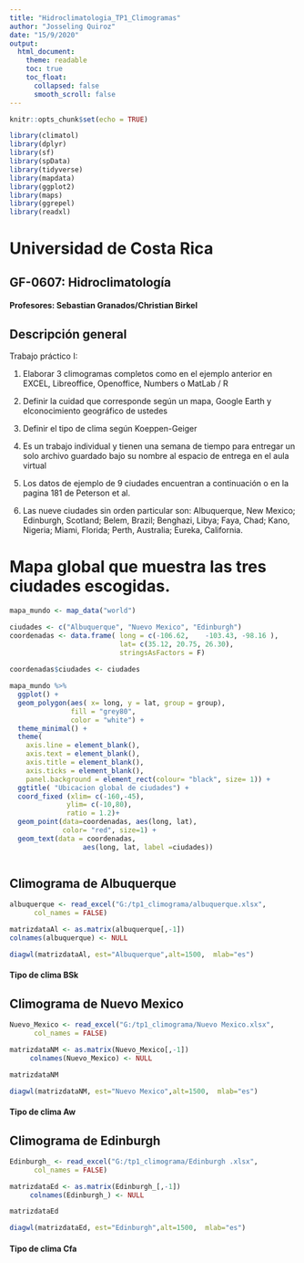 ---
title: "Hidroclimatologia_TP1_Climogramas"
author: "Josseling Quiroz"
date: "15/9/2020"
output: 
  html_document:
    theme: readable    
    toc: true
    toc_float:
      collapsed: false
      smooth_scroll: false 
---

```{r setup, include=FALSE}
knitr::opts_chunk$set(echo = TRUE)
```

```{r results='hide', warning = FALSE, message=FALSE}
library(climatol)
library(dplyr)
library(sf)
library(spData)
library(tidyverse)
library(mapdata)
library(ggplot2)
library(maps)
library(ggrepel)
library(readxl)


```
# Universidad de Costa Rica

## GF-0607: Hidroclimatología
#### Profesores: Sebastian Granados/Christian Birkel

## Descripción general
Trabajo práctico I:

1. Elaborar 3 climogramas completos como en el ejemplo anterior en
EXCEL, Libreoffice, Openoffice, Numbers o MatLab / R

2. Definir la cuidad que corresponde según un mapa, Google Earth y elconocimiento geográfico de ustedes

3. Definir el tipo de clima según Koeppen-Geiger

4. Es un trabajo individual y tienen una semana de tiempo para entregar un solo archivo guardado bajo su nombre al espacio de entrega en el
aula virtual

5. Los datos de ejemplo de 9 ciudades encuentran a continuación o en la pagina 181 de Peterson et al.

6. Las nueve ciudades sin orden particular son: Albuquerque, New Mexico; Edinburgh, Scotland; Belem, Brazil; Benghazi, Libya; Faya, Chad; Kano, Nigeria; Miami, Florida; Perth, Australia; Eureka, California.


# Mapa global que muestra las tres ciudades escogidas.
```{r results='hide', warning = FALSE, message=FALSE}

mapa_mundo <- map_data("world")

ciudades <- c("Albuquerque", "Nuevo Mexico", "Edinburgh")
coordenadas <- data.frame( long = c(-106.62, 	-103.43, -98.16 ), 
                           lat= c(35.12, 20.75, 26.30),
                           stringsAsFactors = F) 
              
coordenadas$ciudades <- ciudades

mapa_mundo %>%
  ggplot() +
  geom_polygon(aes( x= long, y = lat, group = group),
               fill = "grey80",
               color = "white") +
  theme_minimal() +
  theme(
    axis.line = element_blank(),
    axis.text = element_blank(),
    axis.title = element_blank(),
    axis.ticks = element_blank(),
    panel.background = element_rect(colour= "black", size= 1)) +
  ggtitle( "Ubicacion global de ciudades") +
  coord_fixed (xlim= c(-160,-45),
              ylim= c(-10,80),
              ratio = 1.2)+
  geom_point(data=coordenadas, aes(long, lat),
             color= "red", size=1) +
  geom_text(data = coordenadas, 
                  aes(long, lat, label =ciudades))



```

## Climograma de Albuquerque
```{r results='hide', warning = FALSE, message=FALSE}
albuquerque <- read_excel("G:/tp1_climograma/albuquerque.xlsx", 
      col_names = FALSE)

matrizdataAl <- as.matrix(albuquerque[,-1])
colnames(albuquerque) <- NULL

diagwl(matrizdataAl, est="Albuquerque",alt=1500,  mlab="es")


```

#### Tipo de clima  **BSk** 


## Climograma de Nuevo Mexico
```{r results='hide', warning = FALSE, message=FALSE}
Nuevo_Mexico <- read_excel("G:/tp1_climograma/Nuevo Mexico.xlsx", 
      col_names = FALSE)

matrizdataNM <- as.matrix(Nuevo_Mexico[,-1])
     colnames(Nuevo_Mexico) <- NULL

matrizdataNM

diagwl(matrizdataNM, est="Nuevo Mexico",alt=1500,  mlab="es")

```

#### Tipo de clima  **Aw**

## Climograma de Edinburgh
```{r results='hide', warning = FALSE, message=FALSE}

Edinburgh_ <- read_excel("G:/tp1_climograma/Edinburgh .xlsx", 
      col_names = FALSE)

matrizdataEd <- as.matrix(Edinburgh_[,-1])
     colnames(Edinburgh_) <- NULL

matrizdataEd

diagwl(matrizdataEd, est="Edinburgh",alt=1500,  mlab="es")

```

#### Tipo de clima  **Cfa**